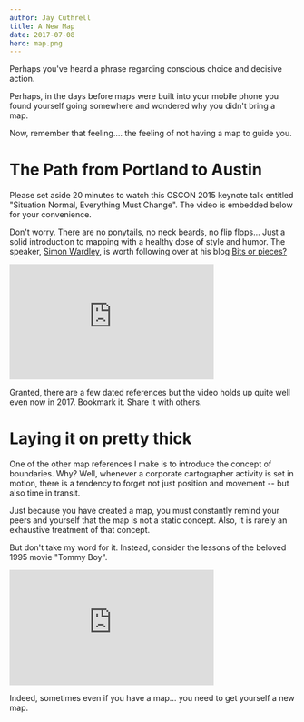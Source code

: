 ```yaml
---
author: Jay Cuthrell
title: A New Map 
date: 2017-07-08
hero: map.png
---
```


Perhaps you've heard a phrase regarding conscious choice and decisive
action. 

Perhaps, in the days before maps were built into your mobile phone you found
yourself going somewhere and wondered why you didn't bring a map.

Now, remember that feeling.... the feeling of not having a map to guide you. 

# The Path from Portland to Austin

Please set aside 20 minutes to watch this OSCON 2015 keynote talk entitled
"Situation Normal, Everything Must Change". The video is embedded below for your
convenience.

Don't worry. There are no ponytails, no neck beards, no flip flops... Just a
solid introduction to mapping with a healthy dose of style and humor. The
speaker, [Simon Wardley](https://www.linkedin.com/in/simonwardley), is worth following over at his blog [Bits or
pieces?](http://blog.gardeviance.org/2017/06/to-infinity-and-beyond.html)

<iframe width="360" height="203" src="https://www.youtube.com/embed/Ty6pOVEc3bA"
frameborder="0" allowfullscreen></iframe>

Granted, there are a few dated references but the video holds up quite well even
now in 2017. Bookmark it. Share it with others.

# Laying it on pretty thick

One of the other map references I make is to introduce the concept of
boundaries. Why? Well, whenever a corporate cartographer activity is set in
motion, there is a tendency to forget not just position and movement -- but also
time in transit.

Just because you have created a map, you must constantly remind your peers and
yourself that the map is not a static concept. Also, it is rarely an exhaustive
treatment of that concept.

But don't take my word for it. Instead, consider the lessons of the beloved 1995
movie "Tommy Boy".

<iframe width="360" height="203" src="https://www.youtube.com/embed/TgvyparsP0c"
frameborder="0" allowfullscreen></iframe>

Indeed, sometimes even if you have a map... you need to get yourself a new map.
